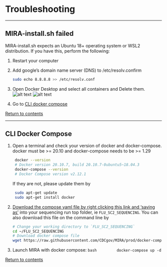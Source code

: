 # Troubleshooting

<hr>

## MIRA-install.sh failed
MIRA-install.sh expects an Ubuntu 18+ operating system or WSL2 distribution. If you have this, perform the following:

   1. Restart your computer
   2. Add google's domain name server (DNS) to /etc/resolv.confirm
      
        ```bash
        sudo echo 8.8.8.8 >> /etc/resolv.conf
        ```
   3. Open Docker Desktop and select all containers and Delete them.
    ![alt text](./images/mira_docker_delete_containers.png)
    ![alt text](./images/mira_docker_delete_images.png)
   4. Go to [CLI docker compose](#CLI-Docker-Compose)

[Return to contents](#Contents)

<hr>

## CLI Docker Compose

   1. Open a terminal and check your version of docker and docker-compose. docker must be >= 20.10 and docker-compose needs to be >= 1.29
        
        ```bash
         docker --version
         # Docker version 20.10.7, build 20.10.7-0ubuntu5~18.04.3
         docker-compose --version
         # Docker Compose version v2.12.1
        ```
        If they are not, please update them by

        ```bash
         sudo apt-get update
         sudo apt-get install docker
        ```
   2. [Download the compose yaml file by right clicking this link and 'saving as'](https://raw.githubusercontent.com/CDCgov/MIRA/prod/docker-compose-git.yml) into your sequencing run top folder, ie `FLU_SC2_SEQUENCING`. You can also download this file on the command line by

        ```bash
        # Change your working directory to `FLU_SC2_SEQUENCING`
        cd ~/FLU_SC2_SEQUENCING
        # Download docker compose file
        wget https://raw.githubusercontent.com/CDCgov/MIRA/prod/docker-compose-git.yml
        ```

   3. Launch MIRA with docker compose:
        ```bash
        docker-compose up -d 
        ```


[Return to contents](#Contents)